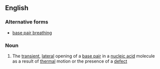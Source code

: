 ==English==

===Alternative forms===
* [[base pair breathing]]

===Noun===
{{en-noun|head=[[base]]-[[pair]] [[breathing]]|-}}

# {{label|en|genetics}} The [[transient]], [[lateral]] opening of a [[base pair]] in a [[nucleic acid]] molecule as a result of [[thermal]] motion or the presence of a [[defect]]